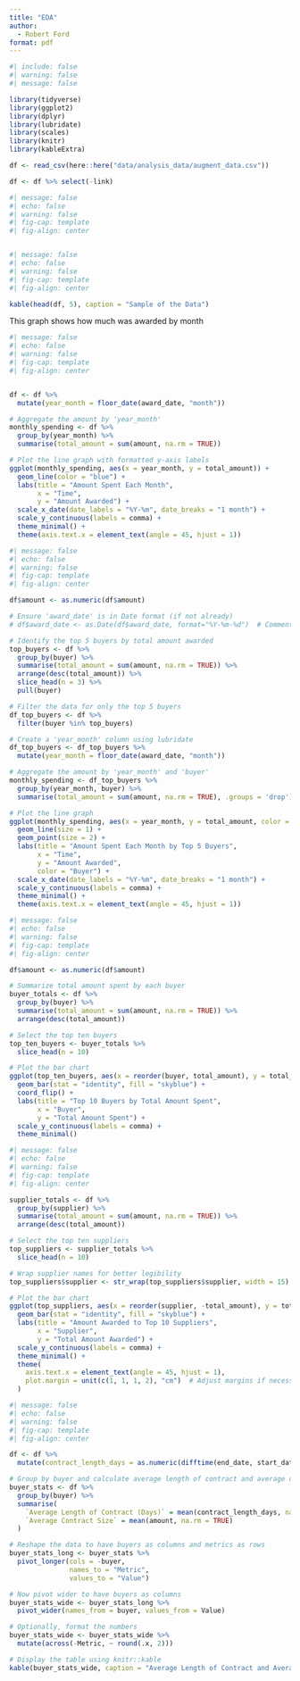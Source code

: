 ```yaml
---
title: "EDA"
author: 
  - Robert Ford
format: pdf
---
```


```r
#| include: false
#| warning: false
#| message: false

library(tidyverse)
library(ggplot2)
library(dplyr)
library(lubridate)
library(scales)
library(knitr)
library(kableExtra)

df <- read_csv(here::here("data/analysis_data/augment_data.csv"))

df <- df %>% select(-link)

```


```r
#| message: false
#| echo: false
#| warning: false
#| fig-cap: template
#| fig-align: center



```


```r
#| message: false
#| echo: false
#| warning: false
#| fig-cap: template
#| fig-align: center

kable(head(df, 5), caption = "Sample of the Data")
```


This graph shows how much was awarded by month
```r
#| message: false
#| echo: false
#| warning: false
#| fig-cap: template
#| fig-align: center


df <- df %>%
  mutate(year_month = floor_date(award_date, "month"))

# Aggregate the amount by 'year_month'
monthly_spending <- df %>%
  group_by(year_month) %>%
  summarise(total_amount = sum(amount, na.rm = TRUE))

# Plot the line graph with formatted y-axis labels
ggplot(monthly_spending, aes(x = year_month, y = total_amount)) +
  geom_line(color = "blue") +
  labs(title = "Amount Spent Each Month",
       x = "Time",
       y = "Amount Awarded") +
  scale_x_date(date_labels = "%Y-%m", date_breaks = "1 month") +
  scale_y_continuous(labels = comma) +
  theme_minimal() +
  theme(axis.text.x = element_text(angle = 45, hjust = 1))
```


```r
#| message: false
#| echo: false
#| warning: false
#| fig-cap: template
#| fig-align: center

df$amount <- as.numeric(df$amount)

# Ensure 'award_date' is in Date format (if not already)
# df$award_date <- as.Date(df$award_date, format="%Y-%m-%d")  # Commented out since it's already a Date

# Identify the top 5 buyers by total amount awarded
top_buyers <- df %>%
  group_by(buyer) %>%
  summarise(total_amount = sum(amount, na.rm = TRUE)) %>%
  arrange(desc(total_amount)) %>%
  slice_head(n = 3) %>%
  pull(buyer)

# Filter the data for only the top 5 buyers
df_top_buyers <- df %>%
  filter(buyer %in% top_buyers)

# Create a 'year_month' column using lubridate
df_top_buyers <- df_top_buyers %>%
  mutate(year_month = floor_date(award_date, "month"))

# Aggregate the amount by 'year_month' and 'buyer'
monthly_spending <- df_top_buyers %>%
  group_by(year_month, buyer) %>%
  summarise(total_amount = sum(amount, na.rm = TRUE), .groups = 'drop')

# Plot the line graph
ggplot(monthly_spending, aes(x = year_month, y = total_amount, color = buyer, group = buyer)) +
  geom_line(size = 1) +
  geom_point(size = 2) +
  labs(title = "Amount Spent Each Month by Top 5 Buyers",
       x = "Time",
       y = "Amount Awarded",
       color = "Buyer") +
  scale_x_date(date_labels = "%Y-%m", date_breaks = "1 month") +
  scale_y_continuous(labels = comma) +
  theme_minimal() +
  theme(axis.text.x = element_text(angle = 45, hjust = 1))


```


```r
#| message: false
#| echo: false
#| warning: false
#| fig-cap: template
#| fig-align: center

df$amount <- as.numeric(df$amount)

# Summarize total amount spent by each buyer
buyer_totals <- df %>%
  group_by(buyer) %>%
  summarise(total_amount = sum(amount, na.rm = TRUE)) %>%
  arrange(desc(total_amount))

# Select the top ten buyers
top_ten_buyers <- buyer_totals %>%
  slice_head(n = 10)

# Plot the bar chart
ggplot(top_ten_buyers, aes(x = reorder(buyer, total_amount), y = total_amount)) +
  geom_bar(stat = "identity", fill = "skyblue") +
  coord_flip() +
  labs(title = "Top 10 Buyers by Total Amount Spent",
       x = "Buyer",
       y = "Total Amount Spent") +
  scale_y_continuous(labels = comma) +
  theme_minimal()

```

```r
#| message: false
#| echo: false
#| warning: false
#| fig-cap: template
#| fig-align: center

supplier_totals <- df %>%
  group_by(supplier) %>%
  summarise(total_amount = sum(amount, na.rm = TRUE)) %>%
  arrange(desc(total_amount))

# Select the top ten suppliers
top_suppliers <- supplier_totals %>%
  slice_head(n = 10)

# Wrap supplier names for better legibility
top_suppliers$supplier <- str_wrap(top_suppliers$supplier, width = 15)

# Plot the bar chart
ggplot(top_suppliers, aes(x = reorder(supplier, -total_amount), y = total_amount)) +
  geom_bar(stat = "identity", fill = "skyblue") +
  labs(title = "Amount Awarded to Top 10 Suppliers",
       x = "Supplier",
       y = "Total Amount Awarded") +
  scale_y_continuous(labels = comma) +
  theme_minimal() +
  theme(
    axis.text.x = element_text(angle = 45, hjust = 1),
    plot.margin = unit(c(1, 1, 1, 2), "cm")  # Adjust margins if necessary
  )

```

```r
#| message: false
#| echo: false
#| warning: false
#| fig-cap: template
#| fig-align: center

df <- df %>%
  mutate(contract_length_days = as.numeric(difftime(end_date, start_date, units = "days")))

# Group by buyer and calculate average length of contract and average contract size
buyer_stats <- df %>%
  group_by(buyer) %>%
  summarise(
    `Average Length of Contract (Days)` = mean(contract_length_days, na.rm = TRUE),
    `Average Contract Size` = mean(amount, na.rm = TRUE)
  )

# Reshape the data to have buyers as columns and metrics as rows
buyer_stats_long <- buyer_stats %>%
  pivot_longer(cols = -buyer, 
               names_to = "Metric", 
               values_to = "Value")

# Now pivot wider to have buyers as columns
buyer_stats_wide <- buyer_stats_long %>%
  pivot_wider(names_from = buyer, values_from = Value)

# Optionally, format the numbers
buyer_stats_wide <- buyer_stats_wide %>%
  mutate(across(-Metric, ~ round(.x, 2)))

# Display the table using knitr::kable
kable(buyer_stats_wide, caption = "Average Length of Contract and Average Contract Size by Buyer")


```